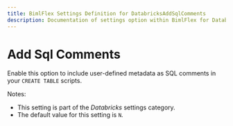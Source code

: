 ---
title: BimlFlex Settings Definition for DatabricksAddSqlComments
description: Documentation of settings option within BimlFlex for DatabricksAddSqlComments
---
<head>
  <meta name="varigenceProduct" content="BimlFlex"></meta>
  <meta name="varigenceArticleType" content="Reference"></meta>
</head>


# Add Sql Comments

Enable this option to include user-defined metadata as SQL comments in your `CREATE TABLE` scripts.

Notes:

* This setting is part of the *Databricks* settings category.
* The default value for this setting is `N`.
